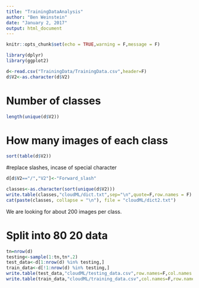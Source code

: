 ```yaml
---
title: "TrainingDataAnalysis"
author: "Ben Weinstein"
date: "January 2, 2017"
output: html_document
---
```


```r
knitr::opts_chunk$set(echo = TRUE,warning = F,message = F)
```

```r
library(dplyr)
library(ggplot2)
```

```r
d<-read.csv("TrainingData/TrainingData.csv",header=F)
d$V2<-as.character(d$V2)
```

# Number of classes
```r
length(unique(d$V2))
```

# How many images of each class

```r
sort(table(d$V2))
```

#replace slashes, incase of special character

```r
d[d$V2=="/","V2"]<-"Forward_slash"
```

```r
classes<-as.character(sort(unique(d$V2)))
write.table(classes,"cloudML/dict.txt",sep="\n",quote=F,row.names = F)
cat(paste(classes, collapse = "\n"), file = "cloudML/dict2.txt") 
```

We are looking for about 200 images per class.

# Split into 80 20 data
```r
tn=nrow(d)
testing<-sample(1:tn,tn*.2)
test_data<-d[1:nrow(d) %in% testing,]
train_data<-d[!1:nrow(d) %in% testing,]
write.table(test_data,"cloudML/testing_data.csv",row.names=F,col.names = F,sep=",",quote=F)
write.table(train_data,"cloudML/training_data.csv",col.names=F,row.names=F,sep=",",quote=F)
```